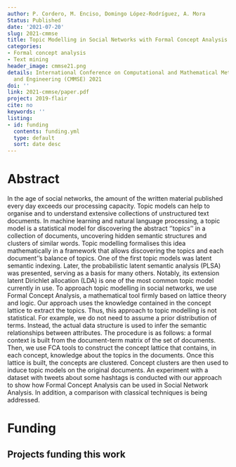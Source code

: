 ```yaml
---
author: P. Cordero, M. Enciso, Domingo López-Rodríguez, A. Mora
Status: Published
date: '2021-07-20'
slug: 2021-cmmse
title: Topic Modelling in Social Networks with Formal Concept Analysis
categories:
- Formal concept analysis
- Text mining
header_image: cmmse21.png
details: International Conference on Computational and Mathematical Methods in Science
  and Engineering (CMMSE) 2021
doi: ''
link: 2021-cmmse/paper.pdf
project: 2019-flair
cite: no
keywords: ''
listing:
- id: funding
  contents: funding.yml
  type: default
  sort: date desc
---
```




# Abstract


In the age of social networks, the amount of the written material published
  every day exceeds our processing capacity. Topic models can help to organise and
  to understand extensive collections of unstructured text documents. In machine learning
  and natural language processing, a topic model is a statistical model for discovering
  the abstract ''topics'' in a collection of documents, uncovering hidden semantic
  structures and clusters of similar words. Topic modelling formalises this idea mathematically
  in a framework that allows discovering the topics and each document''s balance of
  topics. One of the first topic models was latent semantic indexing. Later, the probabilistic
  latent semantic analysis (PLSA) was presented, serving as a basis for many others.
  Notably, its extension latent Dirichlet allocation (LDA) is one of the most common
  topic model currently in use. To approach topic modelling in social networks, we
  use Formal Concept Analysis, a mathematical tool firmly based on lattice theory
  and logic. Our approach uses the knowledge contained in the concept lattice to extract
  the topics. Thus, this approach to topic modelling is not statistical. For example,
  we do not need to assume a prior distribution of terms. Instead, the actual data
  structure is used to infer the semantic relationships between attributes. The procedure
  is as follows: a formal context is built from the document-term matrix of the set
  of documents. Then, we use FCA tools to construct the concept lattice that contains,
  in each concept, knowledge about the topics in the documents. Once this lattice
  is built, the concepts are clustered. Concept clusters are then used to induce topic
  models on the original documents. An experiment with a dataset with tweets about
  some hashtags is conducted with our approach to show how Formal Concept Analysis
  can be used in Social Network Analysis. In addition, a comparison with classical
  techniques is being addressed.




# Funding
::: {.callout-note appearance='minimal' collapse=false}
## Projects funding this work

:::{#funding}
:::
:::






